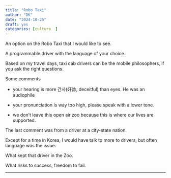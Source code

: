```yaml
---
title: "Robo Taxi"
author: "DK"
date: "2024-10-25"
draft: yes
categories: [culture  ]
---
```


An option on the Robo Taxi that I would like to see.

A programmable driver with the language of your choice.

Based on my travel days, taxi cab drivers can be the mobile philosophers, if you ask the right questions.

Some comments

-   your hearing is more 간사(奸詐, deceitful) than eyes. He was an audiophile

-   your pronunciation is way too high, please speak with a lower tone.

-   we don't leave this open air zoo because this is where our lives are supported.

The last comment was from a driver at a city-state nation.

Except for a time in Korea, I would have talk to more to drivers, but often language was the issue.

What kept that driver in the Zoo.

What risks to success, freedom to fail.

------------------------------------------------------------------------
